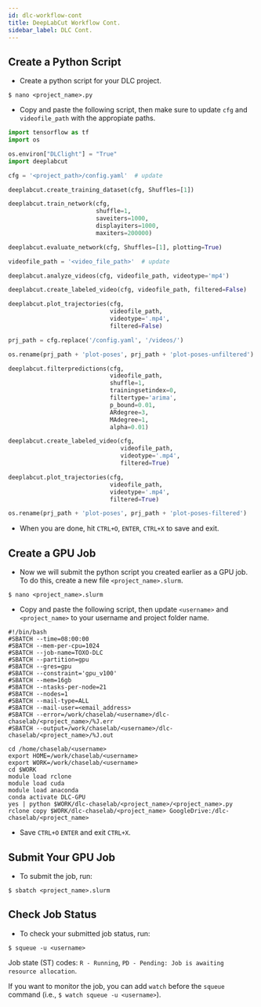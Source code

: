 ```yaml
---
id: dlc-workflow-cont
title: DeepLabCut Workflow Cont.
sidebar_label: DLC Cont.
---
```



## Create a Python Script

- Create a python script for your DLC project.

```shell
$ nano <project_name>.py
```

- Copy and paste the following script, then make sure to update `cfg` and `videofile_path` with the appropiate paths.

```python
import tensorflow as tf
import os

os.environ["DLClight"] = "True"
import deeplabcut

cfg = '<project_path>/config.yaml'  # update

deeplabcut.create_training_dataset(cfg, Shuffles=[1])

deeplabcut.train_network(cfg,
                         shuffle=1,
                         saveiters=1000,
                         displayiters=1000,
                         maxiters=200000)

deeplabcut.evaluate_network(cfg, Shuffles=[1], plotting=True)

videofile_path = '<video_file_path>'  # update

deeplabcut.analyze_videos(cfg, videofile_path, videotype='mp4')

deeplabcut.create_labeled_video(cfg, videofile_path, filtered=False)

deeplabcut.plot_trajectories(cfg,
                             videofile_path,
                             videotype='.mp4',
                             filtered=False)

prj_path = cfg.replace('/config.yaml', '/videos/')

os.rename(prj_path + 'plot-poses', prj_path + 'plot-poses-unfiltered')

deeplabcut.filterpredictions(cfg,
                             videofile_path,
                             shuffle=1,
                             trainingsetindex=0,
                             filtertype='arima',
                             p_bound=0.01,
                             ARdegree=3,
                             MAdegree=1,
                             alpha=0.01)

deeplabcut.create_labeled_video(cfg,
                                videofile_path,
                                videotype='.mp4',
                                filtered=True)

deeplabcut.plot_trajectories(cfg,
                             videofile_path,
                             videotype='.mp4',
                             filtered=True)

os.rename(prj_path + 'plot-poses', prj_path + 'plot-poses-filtered')
```

- When you are done, hit `CTRL+O`, `ENTER`, `CTRL+X` to save and exit.

## Create a GPU Job

- Now we will submit the python script you created earlier as a GPU job.  To do this, create a new file `<project_name>.slurm`.

```shell
$ nano <project_name>.slurm
```

- Copy and paste the following script, then update `<username>` and `<project_name>` to your username and project folder name.

```shell
#!/bin/bash
#SBATCH --time=08:00:00
#SBATCH --mem-per-cpu=1024
#SBATCH --job-name=TOXO-DLC
#SBATCH --partition=gpu
#SBATCH --gres=gpu
#SBATCH --constraint='gpu_v100'
#SBATCH --mem=16gb
#SBATCH --ntasks-per-node=21
#SBATCH --nodes=1
#SBATCH --mail-type=ALL
#SBATCH --mail-user=<email_address>
#SBATCH --error=/work/chaselab/<username>/dlc-chaselab/<project_name>/%J.err
#SBATCH --output=/work/chaselab/<username>/dlc-chaselab/<project_name>/%J.out

cd /home/chaselab/<username>
export HOME=/work/chaselab/<username>
export WORK=/work/chaselab/<username>
cd $WORK
module load rclone
module load cuda
module load anaconda
conda activate DLC-GPU
yes | python $WORK/dlc-chaselab/<project_name>/<project_name>.py
rclone copy $WORK/dlc-chaselab/<project_name> GoogleDrive:/dlc-chaselab/<project_name>
```

- Save `CTRL+O` `ENTER` and exit `CTRL+X`.

## Submit Your GPU Job

- To submit the job, run:

```shell
$ sbatch <project_name>.slurm
```

## Check Job Status

- To check your submitted job status, run:

```shell
$ squeue -u <username>
```

Job state (ST) codes: `R - Running`, `PD - Pending: Job is awaiting resource allocation`.

If you want to monitor the job, you can add `watch` before the `squeue` command (i.e., `$ watch squeue -u <username>`).
